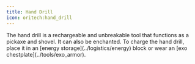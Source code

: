 ```yaml
---
title: Hand Drill
icon: oritech:hand_drill
---
```


<ModAsset location="oritech:hand_drill" />
The hand drill is a rechargeable and unbreakable tool that functions as a pickaxe and shovel.
It can also be enchanted. To charge the hand drill, place it in an [energy storage](../logistics/energy) block or wear an [exo chestplate](../tools/exo_armor).
